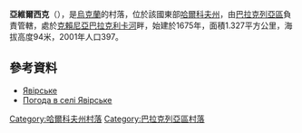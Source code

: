 {{coord|49|33|12|N|36|45|2|E|scale:100000_region:UA|display=title}}

'''亞維爾西克'''（{{lang-uk|Явірське}}），是[[烏克蘭|烏克蘭]]的村落，位於該國東部[[哈爾科夫州|哈爾科夫州]]，由[[巴拉克列亞區|巴拉克列亞區]]負責管轄，處於[[克賴尼亞巴拉克利卡河|克賴尼亞巴拉克利卡河]]畔，始建於1675年，面積1.327平方公里，海拔高度94米，2001年人口397。

==參考資料==
* [http://gska2.rada.gov.ua/pls/z7502/A005?rdat1=09.01.2009&rf7571=32136 Явірське]{{dead link|date=2017年11月 |bot=InternetArchiveBot |fix-attempted=yes }}
* [http://weather.in.ua/ua/har'kovskaja/29455 Погода в селі Явірське] {{Wayback|url=http://weather.in.ua/ua/har'kovskaja/29455 |date=20200805200339 }}

{{DEFAULTSORT:Явірське}}
[[Category:哈爾科夫州村落|Category:哈爾科夫州村落]]
[[Category:巴拉克列亞區村落|Category:巴拉克列亞區村落]]


{{Kharkiv-geo-stub}}